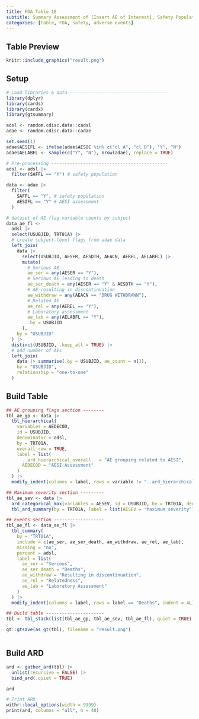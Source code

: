 ```yaml
---
title: FDA Table 18
subtitle: Summary Assessment of [Insert AE of Interest], Safety Population, Pooled Analysis (or Trial X)
categories: [table, FDA, safety, adverse events]
---
```


::: panel-tabset
## Table Preview

```r
knitr::include_graphics("result.png")
```

## Setup

```r
# Load libraries & data -------------------------------------
library(dplyr)
library(cards)
library(cardx)
library(gtsummary)

adsl <- random.cdisc.data::cadsl
adae <- random.cdisc.data::cadae

set.seed(1)
adae$AESIFL <- ifelse(adae$AESOC %in% c("cl A", "cl D"), "Y", "N")
adae$AELABFL <- sample(c("Y", "N"), nrow(adae), replace = TRUE)

# Pre-processing --------------------------------------------
adsl <- adsl |>
  filter(SAFFL == "Y") # safety population

data <- adae |>
  filter(
    SAFFL == "Y", # safety population
    AESIFL == "Y" # AESI assessment
  )

# dataset of AE flag variable counts by subject
data_ae_fl <-
  adsl |>
  select(USUBJID, TRT01A) |>
  # create subject-level flags from adae data
  left_join(
    data |>
      select(USUBJID, AESER, AESDTH, AEACN, AEREL, AELABFL) |>
      mutate(
        # Serious AE
        ae_ser = any(AESER == "Y"),
        # Serious AE leading to death
        ae_ser_death = any(AESER == "Y" & AESDTH == "Y"),
        # AE resulting in discontinuation
        ae_withdraw = any(AEACN == "DRUG WITHDRAWN"),
        # Related AE
        ae_rel = any(AEREL == "Y"),
        # Laboratory assessment
        ae_lab = any(AELABFL == "Y"),
        .by = USUBJID
      ),
    by = "USUBJID"
  ) |>
  distinct(USUBJID, .keep_all = TRUE) |>
  # add number of AEs
  left_join(
    data |> summarise(.by = USUBJID, ae_count = n()),
    by = "USUBJID",
    relationship = "one-to-one"
  )
```

## Build Table

```r
## AE grouping flags section --------
tbl_ae_gp <- data |>
  tbl_hierarchical(
    variables = AEDECOD,
    id = USUBJID,
    denominator = adsl,
    by = TRT01A,
    overall_row = TRUE,
    label = list(
      ..ard_hierarchical_overall.. = "AE grouping related to AESI",
      AEDECOD = "AESI Assessment"
    )
  ) |>
  modify_indent(columns = label, rows = variable != "..ard_hierarchical_overall..", indent = 4L)

## Maximum severity section ---------
tbl_ae_sev <- data |>
  ard_categorical_max(variables = AESEV, id = USUBJID, by = TRT01A, denominator = adsl, quiet = TRUE) |>
  tbl_ard_summary(by = TRT01A, label = list(AESEV = "Maximum severity"))

## Events section -------------------
tbl_ae_fl <- data_ae_fl |>
  tbl_summary(
    by = "TRT01A",
    include = c(ae_ser, ae_ser_death, ae_withdraw, ae_rel, ae_lab),
    missing = "no",
    percent = adsl,
    label = list(
      ae_ser = "Serious",
      ae_ser_death = "Deaths",
      ae_withdraw = "Resulting in discontinuation",
      ae_rel = "Relatedness",
      ae_lab = "Laboratory Assessment"
    )
  ) |>
  modify_indent(columns = label, rows = label == "Deaths", indent = 4L)

## Build table ----------------------
tbl <- tbl_stack(list(tbl_ae_gp, tbl_ae_sev, tbl_ae_fl), quiet = TRUE)
```

```r
gt::gtsave(as_gt(tbl), filename = "result.png")
```

```r
```

## Build ARD

```r
ard <- gather_ard(tbl) |>
  unlist(recursive = FALSE) |>
  bind_ard(.quiet = TRUE)

ard
```

```r
# Print ARD
withr::local_options(width = 9999)
print(ard, columns = "all", n = 40)
```
:::
